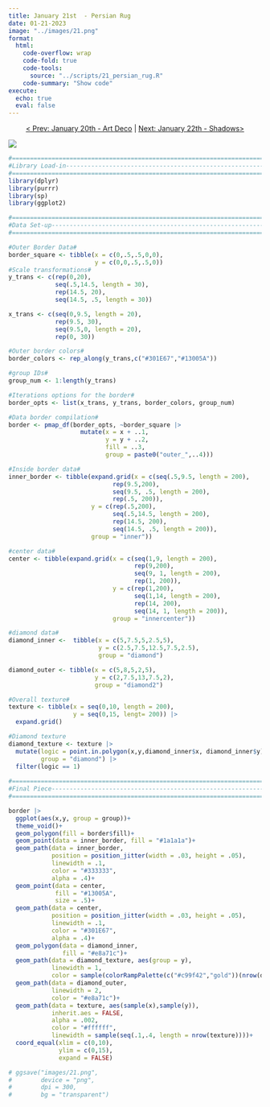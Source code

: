 ```yaml
---
title: January 21st  - Persian Rug
date: 01-21-2023
image: "../images/21.png"
format:
  html:
    code-overflow: wrap
    code-fold: true
    code-tools:
      source: "../scripts/21_persian_rug.R"
    code-summary: "Show code"
execute:
  echo: true
  eval: false
---
```


<center>[\< Prev: January 20th - Art Deco](day_20.qmd) \| [Next: January 22th - Shadows\>](day_22.qmd)</center>

![](/images/21.png){fig-alt="A generative art piece that is designed as a blue rug. The border is checkered with varying blue squares, the center is dark blue with a single textured gold diamond in the center. A black border is around the dark blue section of the rug." fig-align="center"}

```r
#=============================================================================#
#Library Load-in---------------------------------------------------------------
#=============================================================================#
library(dplyr)
library(purrr)
library(sp)
library(ggplot2)

#=============================================================================#
#Data Set-up-------------------------------------------------------------------
#=============================================================================#

#Outer Border Data#
border_square <- tibble(x = c(0,.5,.5,0,0),
                        y = c(0,0,.5,.5,0))
#Scale transformations#
y_trans <- c(rep(0,20),
             seq(.5,14.5, length = 30),
             rep(14.5, 20),
             seq(14.5, .5, length = 30))

x_trans <- c(seq(0,9.5, length = 20),
             rep(9.5, 30),
             seq(9.5,0, length = 20),
             rep(0, 30))

#Outer border colors#
border_colors <- rep_along(y_trans,c("#301E67","#13005A"))

#group IDs#
group_num <- 1:length(y_trans)

#Iterations options for the border#
border_opts <- list(x_trans, y_trans, border_colors, group_num)

#Data border compilation#
border <- pmap_df(border_opts, ~border_square |>
                    mutate(x = x + ..1,
                           y = y + ..2,
                           fill = ..3,
                           group = paste0("outer_",..4)))

#Inside border data#
inner_border <- tibble(expand.grid(x = c(seq(.5,9.5, length = 200),
                             rep(9.5,200),
                             seq(9.5, .5, length = 200),
                             rep(.5, 200)),
                       y = c(rep(.5,200),
                             seq(.5,14.5, length = 200),
                             rep(14.5, 200),
                             seq(14.5, .5, length = 200)),
                       group = "inner")) 

#center data#
center <- tibble(expand.grid(x = c(seq(1,9, length = 200),
                                   rep(9,200),
                                   seq(9, 1, length = 200),
                                   rep(1, 200)),
                             y = c(rep(1,200),
                                   seq(1,14, length = 200),
                                   rep(14, 200),
                                   seq(14, 1, length = 200)),
                             group = "innercenter")) 

#diamond data#
diamond_inner <-  tibble(x = c(5,7.5,5,2.5,5),
                         y = c(2.5,7.5,12.5,7.5,2.5),
                         group = "diamond")

diamond_outer <- tibble(x = c(5,8,5,2,5),
                        y = c(2,7.5,13,7.5,2),
                        group = "diamond2")

#Overall texture#
texture <- tibble(x = seq(0,10, length = 200),
                  y = seq(0,15, lengt= 200)) |>
  expand.grid()

#Diamond texture
diamond_texture <- texture |>
  mutate(logic = point.in.polygon(x,y,diamond_inner$x, diamond_inner$y),
         group = "diamond") |>
  filter(logic == 1)
  
#=============================================================================#
#Final Piece-------------------------------------------------------------------
#=============================================================================#

border |>
  ggplot(aes(x,y, group = group))+
  theme_void()+
  geom_polygon(fill = border$fill)+
  geom_point(data = inner_border, fill = "#1a1a1a")+
  geom_path(data = inner_border, 
            position = position_jitter(width = .03, height = .05), 
            linewidth = .1, 
            color = "#333333", 
            alpha = .4)+
  geom_point(data = center, 
             fill = "#13005A", 
             size = .5)+
  geom_path(data = center, 
            position = position_jitter(width = .03, height = .05), 
            linewidth = .1, 
            color = "#301E67", 
            alpha = .4)+
  geom_polygon(data = diamond_inner, 
               fill = "#e8a71c")+
  geom_path(data = diamond_texture, aes(group = y),  
            linewidth = 1, 
            color = sample(colorRampPalette(c("#c99f42","gold"))(nrow(diamond_texture))))+
  geom_path(data = diamond_outer, 
            linewidth = 2, 
            color = "#e8a71c")+
  geom_path(data = texture, aes(sample(x),sample(y)), 
            inherit.aes = FALSE, 
            alpha = .002, 
            color = "#ffffff", 
            linewidth = sample(seq(.1,.4, length = nrow(texture))))+
  coord_equal(xlim = c(0,10),
              ylim = c(0,15), 
              expand = FALSE)

# ggsave("images/21.png",
#        device = "png",
#        dpi = 300,
#        bg = "transparent")

```
